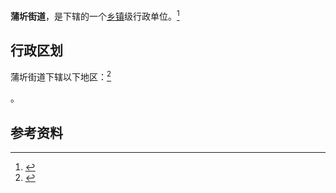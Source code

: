 {{中国乡级行政区
|景观照片文件名 = 
|景观照片描述 = 
|汉语拼音 = 
|其他语言 = 
|其他语言名称 = 
|旧称 = 
|地名出处 = 
|位置图文件名 = 
|位置图描述 = 
|自定义图片= 
|建置时间 = 
|政府驻地 = 
|毗邻 = 
|总面积 = 
|总人口 = 
|总人口年份 = 
|户籍人口 = 
|户籍人口年份 = 
|常住人口 = 
|常住人口年份 = 
|人口密度 = 
|GDP = 
|GDP年份 = 
|邮政编码 = 
|电话区号 = 715
|官方网站 = 
|网站名称 = 
|42/12/81/001/000}}

'''蒲圻街道'''，是{{PRC admin/fullname|42/12/81/001/000|3}}下辖的一个[[乡镇|乡镇]]级行政单位。<ref>{{PRC admin/ref sgc|{{PRC admin/parent|42/12/81/001/000}}}}</ref>

== 行政区划 ==

蒲圻街道下辖以下地区：<ref>{{PRC admin/ref sgc|42/12/81/001/000}}</ref>

{{PRC admin/children|42/12/81/001/000}}。

== 参考资料 ==

{{reflist}}

{{行政区划小作品}}
{{PRC admin/navcat|42/12/81/001/000}}